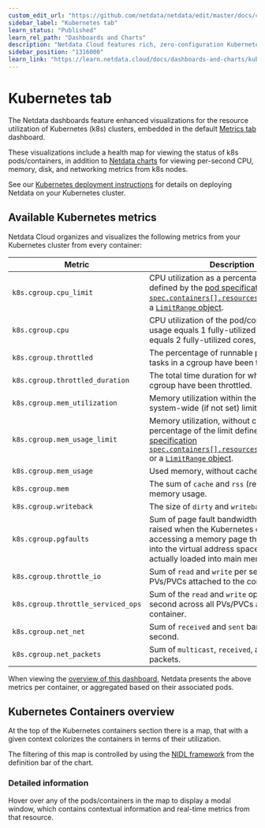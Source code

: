 ```yaml
---
custom_edit_url: "https://github.com/netdata/netdata/edit/master/docs/cloud/visualize/kubernetes.md"
sidebar_label: "Kubernetes tab"
learn_status: "Published"
learn_rel_path: "Dashboards and Charts"
description: "Netdata Cloud features rich, zero-configuration Kubernetes monitoring for the resource utilization and application metrics of Kubernetes (k8s) clusters."
sidebar_position: "1316000"
learn_link: "https://learn.netdata.cloud/docs/dashboards-and-charts/kubernetes-tab"
---
```


# Kubernetes tab

The Netdata dashboards feature enhanced visualizations for the resource utilization of Kubernetes (k8s) clusters, embedded in the default [Metrics tab](/docs/dashboards-and-charts/metrics-tab-and-single-node-tabs) dashboard.

These visualizations include a health map for viewing the status of k8s pods/containers, in addition to [Netdata charts](/docs/dashboards-and-charts/netdata-charts) for viewing per-second CPU, memory, disk, and networking metrics from k8s nodes.

See our [Kubernetes deployment instructions](/docs/netdata-agent/installation/kubernetes) for details on deploying Netdata on your Kubernetes cluster.

## Available Kubernetes metrics

Netdata Cloud organizes and visualizes the following metrics from your Kubernetes cluster from every container:

| Metric                             | Description                                                                                                                                                                                                                                                                                                                                                                                                                             |
|------------------------------------|-----------------------------------------------------------------------------------------------------------------------------------------------------------------------------------------------------------------------------------------------------------------------------------------------------------------------------------------------------------------------------------------------------------------------------------------|
| `k8s.cgroup.cpu_limit`             | CPU utilization as a percentage of the limit defined by the [pod specification `spec.containers[].resources.limits.cpu`](https://kubernetes.io/docs/concepts/configuration/manage-resources-containers/#resource-requests-and-limits-of-pod-and-container) or a [`LimitRange` object](https://kubernetes.io/docs/tasks/administer-cluster/manage-resources/cpu-default-namespace/#create-a-limitrange-and-a-pod).                       |
| `k8s.cgroup.cpu`                   | CPU utilization of the pod/container. 100% usage equals 1 fully-utilized core, 200% equals 2 fully-utilized cores, and so on.                                                                                                                                                                                                                                                                                                           |
| `k8s.cgroup.throttled`             | The percentage of runnable periods when tasks in a cgroup have been throttled.                                                                                                                                                                                                                                                                                                                                                          |
| `k8s.cgroup.throttled_duration`    | The total time duration for which tasks in a cgroup have been throttled.                                                                                                                                                                                                                                                                                                                                                                |
| `k8s.cgroup.mem_utilization`       | Memory utilization within the configured or system-wide (if not set) limits.                                                                                                                                                                                                                                                                                                                                                            |
| `k8s.cgroup.mem_usage_limit`       | Memory utilization, without cache, as a percentage of the limit defined by the [pod specification `spec.containers[].resources.limits.memory`](https://kubernetes.io/docs/concepts/configuration/manage-resources-containers/#resource-requests-and-limits-of-pod-and-container) or a [`LimitRange` object](https://kubernetes.io/docs/tasks/administer-cluster/manage-resources/cpu-default-namespace/#create-a-limitrange-and-a-pod). |
| `k8s.cgroup.mem_usage`             | Used memory, without cache.                                                                                                                                                                                                                                                                                                                                                                                                             |
| `k8s.cgroup.mem`                   | The sum of `cache` and `rss` (resident set size) memory usage.                                                                                                                                                                                                                                                                                                                                                                          |
| `k8s.cgroup.writeback`             | The size of `dirty` and `writeback` cache.                                                                                                                                                                                                                                                                                                                                                                                              |
| `k8s.cgroup.pgfaults`              | Sum of page fault bandwidth, which are raised when the Kubernetes cluster tries accessing a memory page that is mapped into the virtual address space, but not actually loaded into main memory.                                                                                                                                                                                                                                        |
| `k8s.cgroup.throttle_io`           | Sum of `read` and `write` per second across all PVs/PVCs attached to the container.                                                                                                                                                                                                                                                                                                                                                     |
| `k8s.cgroup.throttle_serviced_ops` | Sum of the `read` and `write` operations per second across all PVs/PVCs attached to the container.                                                                                                                                                                                                                                                                                                                                      |
| `k8s.cgroup.net_net`               | Sum of `received` and `sent` bandwidth per second.                                                                                                                                                                                                                                                                                                                                                                                      |
| `k8s.cgroup.net_packets`           | Sum of `multicast`, `received`, and `sent` packets.                                                                                                                                                                                                                                                                                                                                                                                     |


When viewing the [overview of this dashboard](#kubernetes-containers-overview), Netdata presents the above metrics per container, or aggregated based on
their associated pods.

## Kubernetes Containers overview

At the top of the Kubernetes containers section there is a map, that with a given context colorizes the containers in terms of their utilization.

The filtering of this map is controlled by using the [NIDL framework](/docs/dashboards-and-charts/netdata-charts#nidl-framework) from the definition bar of the chart.

### Detailed information

Hover over any of the pods/containers in the map to display a modal window, which contains contextual information and real-time metrics from that resource.
